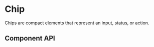 

# Chip

Chips are compact elements that represent an input, status, or action.

<Canvas>
  <Story id="ui-components-ui-chip-chip-stories-js--default-story" />
</Canvas>

## Component API

<ArgsTable of={Chip} />
